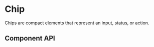 

# Chip

Chips are compact elements that represent an input, status, or action.

<Canvas>
  <Story id="ui-components-ui-chip-chip-stories-js--default-story" />
</Canvas>

## Component API

<ArgsTable of={Chip} />
